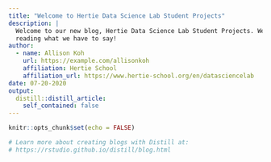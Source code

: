 ```yaml
---
title: "Welcome to Hertie Data Science Lab Student Projects"
description: |
  Welcome to our new blog, Hertie Data Science Lab Student Projects. We hope you enjoy 
  reading what we have to say!
author:
  - name: Allison Koh 
    url: https://example.com/allisonkoh
    affiliation: Hertie School  
    affiliation_url: https://www.hertie-school.org/en/datasciencelab
date: 07-20-2020
output:
  distill::distill_article:
    self_contained: false
---
```


```r
knitr::opts_chunk$set(echo = FALSE)

# Learn more about creating blogs with Distill at:
# https://rstudio.github.io/distill/blog.html

```



